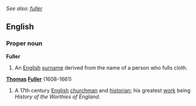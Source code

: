 ''See also: [[fuller]]''
==English==
===Proper noun===
'''Fuller'''
#An [[English]] [[surname]] derived from the name of a person who fulls cloth.
{{wikipedia}}
'''[[Thomas]] [[Fuller]]''' (1608-1661)
#A 17th century [[English]] [[churchman]] and [[historian]]; his greatest [[work]] being ''History of the Worthies of England''.